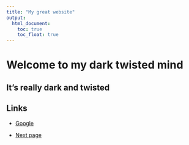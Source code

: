 ```yaml
---
title: "My great website"
output:
  html_document:
    toc: true
    toc_float: true
---
```

# Welcome to my dark twisted mind

## It's really dark and twisted


## Links
* [Google](https://google.com)


* [Next page](about.html)